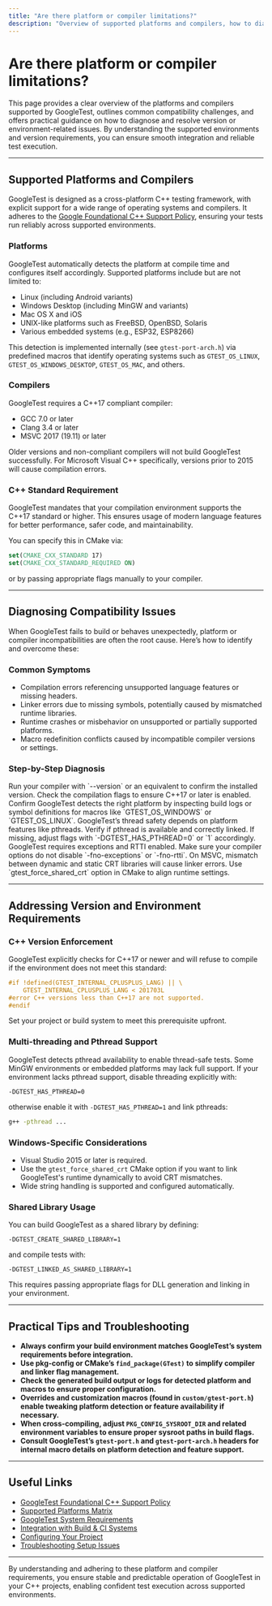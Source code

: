```yaml
---
title: "Are there platform or compiler limitations?"
description: "Overview of supported platforms and compilers, how to diagnose compatibility issues, and how to address version requirements (e.g., C++ standards), with links to key policies and troubleshooting tips."
---
```


# Are there platform or compiler limitations?

This page provides a clear overview of the platforms and compilers supported by GoogleTest, outlines common compatibility challenges, and offers practical guidance on how to diagnose and resolve version or environment-related issues. By understanding the supported environments and version requirements, you can ensure smooth integration and reliable test execution.

---

## Supported Platforms and Compilers

GoogleTest is designed as a cross-platform C++ testing framework, with explicit support for a wide range of operating systems and compilers. It adheres to the [Google Foundational C++ Support Policy](https://opensource.google/documentation/policies/cplusplus-support), ensuring your tests run reliably across supported environments.

### Platforms

GoogleTest automatically detects the platform at compile time and configures itself accordingly. Supported platforms include but are not limited to:

- Linux (including Android variants)
- Windows Desktop (including MinGW and variants)
- Mac OS X and iOS
- UNIX-like platforms such as FreeBSD, OpenBSD, Solaris
- Various embedded systems (e.g., ESP32, ESP8266)

This detection is implemented internally (see `gtest-port-arch.h`) via predefined macros that identify operating systems such as `GTEST_OS_LINUX`, `GTEST_OS_WINDOWS_DESKTOP`, `GTEST_OS_MAC`, and others.

### Compilers

GoogleTest requires a C++17 compliant compiler:

- GCC 7.0 or later
- Clang 3.4 or later
- MSVC 2017 (19.11) or later

Older versions and non-compliant compilers will not build GoogleTest successfully. For Microsoft Visual C++ specifically, versions prior to 2015 will cause compilation errors.

### C++ Standard Requirement

GoogleTest mandates that your compilation environment supports the C++17 standard or higher. This ensures usage of modern language features for better performance, safer code, and maintainability.

You can specify this in CMake via:

```cmake
set(CMAKE_CXX_STANDARD 17)
set(CMAKE_CXX_STANDARD_REQUIRED ON)
```

or by passing appropriate flags manually to your compiler.

---

## Diagnosing Compatibility Issues

When GoogleTest fails to build or behaves unexpectedly, platform or compiler incompatibilities are often the root cause. Here’s how to identify and overcome these:

### Common Symptoms

- Compilation errors referencing unsupported language features or missing headers.
- Linker errors due to missing symbols, potentially caused by mismatched runtime libraries.
- Runtime crashes or misbehavior on unsupported or partially supported platforms.
- Macro redefinition conflicts caused by incompatible compiler versions or settings.

### Step-by-Step Diagnosis

<Steps>
<Step title="Verify Compiler Version and C++ Standard">
Run your compiler with `--version` or an equivalent to confirm the installed version.
Check the compilation flags to ensure C++17 or later is enabled.
</Step>
<Step title="Check Platform Macros">
Confirm GoogleTest detects the right platform by inspecting build logs or symbol definitions for macros like `GTEST_OS_WINDOWS` or `GTEST_OS_LINUX`.
</Step>
<Step title="Inspect Threading Support">
GoogleTest’s thread safety depends on platform features like pthreads. Verify if pthread is available and correctly linked.
If missing, adjust flags with `-DGTEST_HAS_PTHREAD=0` or `1` accordingly.
</Step>
<Step title="Look for Exception and RTTI Settings">
GoogleTest requires exceptions and RTTI enabled. Make sure your compiler options do not disable `-fno-exceptions` or `-fno-rtti`.
</Step>
<Step title="Review Runtime Library Consistency (Windows)">
On MSVC, mismatch between dynamic and static CRT libraries will cause linker errors.
Use `gtest_force_shared_crt` option in CMake to align runtime settings.
</Step>
</Steps>

---

## Addressing Version and Environment Requirements

### C++ Version Enforcement

GoogleTest explicitly checks for C++17 or newer and will refuse to compile if the environment does not meet this standard:

```c++
#if !defined(GTEST_INTERNAL_CPLUSPLUS_LANG) || \
    GTEST_INTERNAL_CPLUSPLUS_LANG < 201703L
#error C++ versions less than C++17 are not supported.
#endif
```

Set your project or build system to meet this prerequisite upfront.

### Multi-threading and Pthread Support

GoogleTest detects pthread availability to enable thread-safe tests. Some MinGW environments or embedded platforms may lack full support.
If your environment lacks pthread support, disable threading explicitly with:

```
-DGTEST_HAS_PTHREAD=0
```

otherwise enable it with `-DGTEST_HAS_PTHREAD=1` and link pthreads:

```bash
g++ -pthread ...
```

### Windows-Specific Considerations

- Visual Studio 2015 or later is required.
- Use the `gtest_force_shared_crt` CMake option if you want to link GoogleTest's runtime dynamically to avoid CRT mismatches.
- Wide string handling is supported and configured automatically.

### Shared Library Usage

You can build GoogleTest as a shared library by defining:

```
-DGTEST_CREATE_SHARED_LIBRARY=1
```

and compile tests with:

```
-DGTEST_LINKED_AS_SHARED_LIBRARY=1
```

This requires passing appropriate flags for DLL generation and linking in your environment.

---

## Practical Tips and Troubleshooting

- **Always confirm your build environment matches GoogleTest’s system requirements before integration.**
- **Use pkg-config or CMake’s `find_package(GTest)` to simplify compiler and linker flag management.**
- **Check the generated build output or logs for detected platform and macros to ensure proper configuration.**
- **Overrides and customization macros (found in `custom/gtest-port.h`) enable tweaking platform detection or feature availability if necessary.**
- **When cross-compiling, adjust `PKG_CONFIG_SYSROOT_DIR` and related environment variables to ensure proper sysroot paths in build flags.**
- **Consult GoogleTest’s `gtest-port.h` and `gtest-port-arch.h` headers for internal macro details on platform detection and feature support.**

---

## Useful Links

- [GoogleTest Foundational C++ Support Policy](https://opensource.google/documentation/policies/cplusplus-support)
- [Supported Platforms Matrix](https://github.com/google/oss-policies-info/blob/main/foundational-cxx-support-matrix.md)
- [GoogleTest System Requirements](https://github.com/google/googletest/blob/main/docs/getting-started/prerequisites-installation/system-requirements.md)
- [Integration with Build & CI Systems](https://github.com/google/googletest/blob/main/overview/audience-usecases-integration/integration-points.mdx)
- [Configuring Your Project](https://github.com/google/googletest/blob/main/getting-started/project-setup-validation/configuring-project.md)
- [Troubleshooting Setup Issues](https://github.com/google/googletest/blob/main/getting-started/project-setup-validation/troubleshooting-setup.md)

---

By understanding and adhering to these platform and compiler requirements, you ensure stable and predictable operation of GoogleTest in your C++ projects, enabling confident test execution across supported environments.
